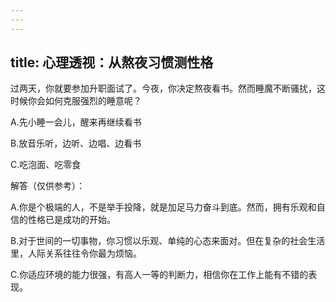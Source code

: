 ```yaml
---
---
---
```

title: 心理透视：从熬夜习惯测性格
---



过两天，你就要参加升职面试了。今夜，你决定熬夜看书。然而睡魔不断骚扰，这时候你会如何克服强烈的睡意呢？

A.先小睡一会儿，醒来再继续看书

B.放音乐听，边听、边唱、边看书

C.吃泡面、吃零食

解答（仅供参考）：

A.你是个极端的人，不是举手投降，就是加足马力奋斗到底。然而，拥有乐观和自信的性格已是成功的开始。

B.对于世间的一切事物，你习惯以乐观、单纯的心态来面对。但在复杂的社会生活里，人际关系往往令你最为烦恼。

C.你适应环境的能力很强，有高人一等的判断力，相信你在工作上能有不错的表现。